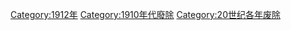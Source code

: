 {{discat|191|2|1909|1920}}
{{Commonscat|1912 disestablishments}}

[[Category:1912年|Category:1912年]]
[[Category:1910年代廢除|Category:1910年代廢除]]
[[Category:20世纪各年废除|Category:20世纪各年废除]]